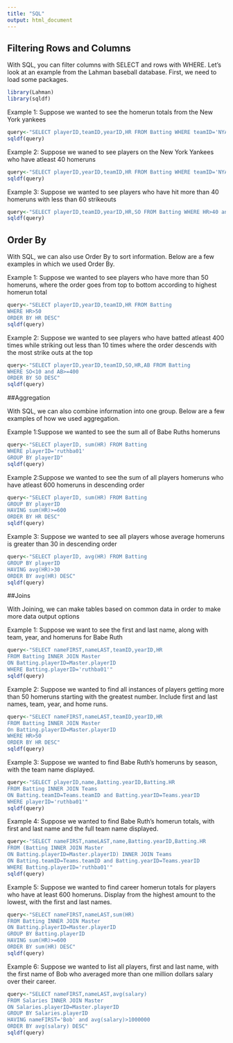 ```yaml
---
title: "SQL"
output: html_document
---
```


## Filtering Rows and Columns 

With SQL, you can filter columns with SELECT and rows with WHERE. Let's look at an example from the Lahman baseball database. First, we need to load some packages. 

```r
library(Lahman)
library(sqldf)
```

Example 1: Suppose we wanted to see the homerun totals from the New York yankees 
```r
query<-"SELECT playerID,teamID,yearID,HR FROM Batting WHERE teamID='NYA' and yearID=1927"
sqldf(query)
```

Example 2: Suppose we waned to see players on the New York Yankees who have atleast 40 homeruns
```r
query<-"SELECT playerID,yearID,teamID,HR FROM Batting WHERE teamID='NYA' and HR>=40"
sqldf(query)
```

Example 3: Suppose we wanted to see players who have hit more than 40 homeruns with less than 60 strikeouts 
```r
query<-"SELECT playerID,teamID,yearID,HR,SO FROM Batting WHERE HR>40 and SO<60"
sqldf(query)
```

## Order By

With SQL, we can also use Order By to sort information. Below are a few examples in which we used Order By. 


Example 1: Suppose we wanted to see players who have more than 50 homeruns, where the order goes from top to bottom according to highest homerun total 
```r
query<-"SELECT playerID,yearID,teamID,HR FROM Batting 
WHERE HR>50 
ORDER BY HR DESC"
sqldf(query)
```

Example 2: Suppose we wanted to see players who have batted atleast 400 times while striking out less than 10 times where the order descends with the most strike outs at the top
```r
query<-"SELECT playerID,yearID,teamID,SO,HR,AB FROM Batting 
WHERE SO<10 and AB>=400
ORDER BY SO DESC"
sqldf(query)
```

##Aggregation

With SQL, we can also combine information into one group. Below are a few examples of how we used aggregation. 

Example 1:Suppose we wanted to see the sum all of Babe Ruths homeruns 
```r
query<-"SELECT playerID, sum(HR) FROM Batting 
WHERE playerID='ruthba01'
GROUP BY playerID"
sqldf(query)
```

Example 2:Suppose we wanted to see the sum of all players homeruns who have atleast 600 homeruns in descending order 
```r
query<-"SELECT playerID, sum(HR) FROM Batting 
GROUP BY playerID
HAVING sum(HR)>=600
ORDER BY HR DESC"
sqldf(query)
```

Example 3: Suppose we wanted to see all players whose average homeruns is greater than 30 in descending order
```r
query<-"SELECT playerID, avg(HR) FROM Batting 
GROUP BY playerID
HAVING avg(HR)>30
ORDER BY avg(HR) DESC"
sqldf(query)
```


##Joins

With Joining, we can make tables based on common data in order to make more data output options

Example 1: Suppose we want to see the first and last name, along with team, year, and homeruns for Babe Ruth
```r
query<-"SELECT nameFIRST,nameLAST,teamID,yearID,HR 
FROM Batting INNER JOIN Master
ON Batting.playerID=Master.playerID
WHERE Batting.playerID='ruthba01'"
sqldf(query)
```

Example 2: Suppose we wanted to find all instances of players getting more than 50 homeruns starting with the greatest number. Include first and last names, team, year, and home runs.
```r
query<-"SELECT nameFIRST,nameLAST,teamID,yearID,HR
FROM Batting INNER JOIN Master
On Batting.playerID=Master.playerID
WHERE HR>50
ORDER BY HR DESC"
sqldf(query)
```

Example 3: Suppose we wanted to find Babe Ruth's homeruns by season, with the team name displayed.
```r
query<-"SELECT playerID,name,Batting.yearID,Batting.HR
FROM Batting INNER JOIN Teams
ON Batting.teamID=Teams.teamID and Batting.yearID=Teams.yearID
WHERE playerID='ruthba01'"
sqldf(query)
```

Example 4: Suppose we wanted to find Babe Ruth's homerun totals, with first and last name and the full team name displayed.

```r
query<-"SELECT nameFIRST,nameLAST,name,Batting.yearID,Batting.HR 
FROM (Batting INNER JOIN Master
ON Batting.playerID=Master.playerID) INNER JOIN Teams 
ON Batting.teamID=Teams.teamID and Batting.yearID=Teams.yearID
WHERE Batting.playerID='ruthba01'"
sqldf(query)
```

Example 5: Suppose we wanted to find career homerun totals for players who have at least 600 homeruns. Display from the highest amount to the lowest, with the first and last names.
```r
query<-"SELECT nameFIRST,nameLAST,sum(HR)
FROM Batting INNER JOIN Master
ON Batting.playerID=Master.playerID
GROUP BY Batting.playerID
HAVING sum(HR)>=600
ORDER BY sum(HR) DESC"
sqldf(query)
```

Example 6: Suppose we wanted to list all players, first and last name, with the first name of Bob who averaged more than one million dollars salary over their career.
```r
query<-"SELECT nameFIRST,nameLAST,avg(salary)
FROM Salaries INNER JOIN Master
ON Salaries.playerID=Master.playerID
GROUP BY Salaries.playerID
HAVING nameFIRST='Bob' and avg(salary)>1000000
ORDER BY avg(salary) DESC"
sqldf(query)
```

